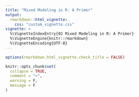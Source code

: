 ```yaml
---
title: "Mixed Modeling in R: A Primer"
output:
  rmarkdown::html_vignette:
    css: "custom_vignette.css"
vignette: >
  %\VignetteIndexEntry{02 Mixed Modeling in R: A Primer}
  %\VignetteEngine{knitr::rmarkdown}
  %\VignetteEncoding{UTF-8}
---
```


```r
options(rmarkdown.html_vignette.check_title = FALSE)

knitr::opts_chunk$set(
  collapse = TRUE,
  comment = ">",
  warning = F,
  message = F
)
```




